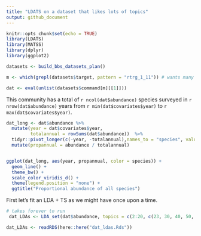 ```yaml
---
title: "LDATS on a dataset that likes lots of topics"
output: github_document
---
```


```r
knitr::opts_chunk$set(echo = TRUE)
library(LDATS)
library(MATSS)
library(dplyr)
library(ggplot2)
```

```r

datasets <- build_bbs_datasets_plan()

m <- which(grepl(datasets$target, pattern = "rtrg_1_11")) # wants many topics

dat <- eval(unlist(datasets$command[m][[1]]))

```

This community has a total of `r ncol(dat$abundance)` species surveyed in `r nrow(dat$abundance)` years from `r min(dat$covariates$year)` to `r max(dat$covariates$year)`.

```r

dat_long <- dat$abundance %>%
  mutate(year = dat$covariates$year,
         totalannual = rowSums(dat$abundance))  %>%
  tidyr::pivot_longer(c(-year, -totalannual),names_to = "species", values_to = "abundance") %>%
  mutate(propannual = abundance / totalannual)


ggplot(dat_long, aes(year, propannual, color = species)) +
  geom_line() +
  theme_bw() +
  scale_color_viridis_d() +
  theme(legend.position = "none") +
  ggtitle("Proportional abundance of all species")
```

First let's fit an LDA + TS as we might have once upon a time.

```r
# takes forever to run
 dat_LDAs <- LDA_set(dat$abundance, topics = c(2:20, c(23, 30, 40, 50, 70)), nseeds = 20)

dat_LDAs <- readRDS(here::here("dat_ldas.Rds"))


```
